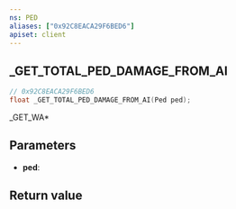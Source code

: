 ```yaml
---
ns: PED
aliases: ["0x92C8EACA29F6BED6"]
apiset: client
---
```

## _GET_TOTAL_PED_DAMAGE_FROM_AI

```c
// 0x92C8EACA29F6BED6
float _GET_TOTAL_PED_DAMAGE_FROM_AI(Ped ped);
```

_GET_WA*

## Parameters
* **ped**:

## Return value